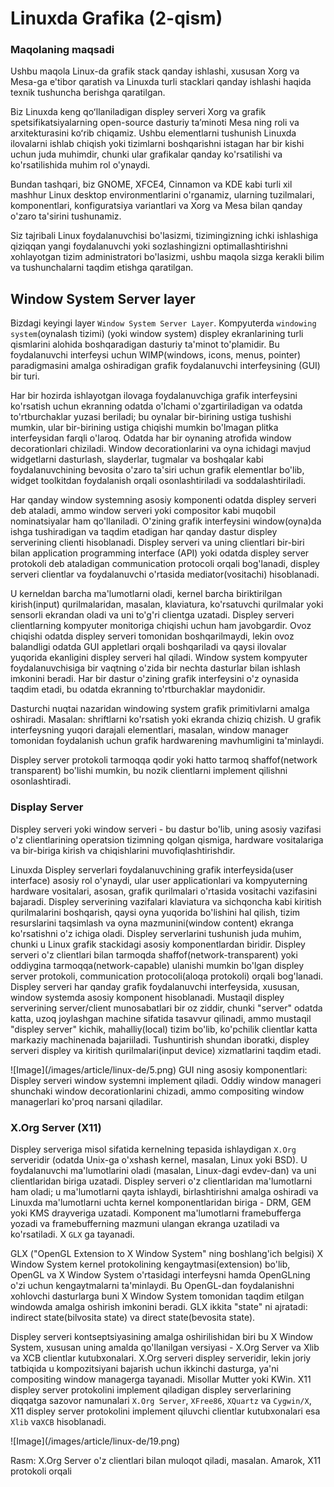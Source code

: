 
# Linuxda Grafika (2-qism) 

### Maqolaning maqsadi

Ushbu maqola Linux-da grafik stack qanday ishlashi, xususan Xorg va Mesa-ga e'tibor qaratish va Linuxda turli stacklari qanday ishlashi haqida texnik tushuncha berishga qaratilgan.

Biz Linuxda keng qoʻllaniladigan displey serveri Xorg va grafik spetsifikatsiyalarning open-source dasturiy taʼminoti Mesa ning roli va arxitekturasini koʻrib chiqamiz. Ushbu elementlarni tushunish Linuxda ilovalarni ishlab chiqish yoki tizimlarni boshqarishni istagan har bir kishi uchun juda muhimdir, chunki ular grafikalar qanday ko'rsatilishi va ko'rsatilishida muhim rol o'ynaydi.

Bundan tashqari, biz GNOME, XFCE4, Cinnamon va KDE kabi turli xil mashhur Linux desktop environmentlarini o'rganamiz, ularning tuzilmalari, komponentlari, konfiguratsiya variantlari va Xorg va Mesa bilan qanday o'zaro ta'sirini tushunamiz.

Siz tajribali Linux foydalanuvchisi bo'lasizmi, tizimingizning ichki ishlashiga qiziqqan yangi foydalanuvchi yoki sozlashingizni optimallashtirishni xohlayotgan tizim administratori bo'lasizmi, ushbu maqola sizga kerakli bilim va tushunchalarni taqdim etishga qaratilgan. 


## Window System Server layer

Bizdagi keyingi layer `Window System Server Layer`. Kompyuterda `windowing system`(oynalash tizimi) (yoki window system) displey ekranlarining turli qismlarini alohida boshqaradigan dasturiy ta'minot to'plamidir. Bu foydalanuvchi interfeysi uchun WIMP(windows, icons, menus, pointer) paradigmasini amalga oshiradigan grafik foydalanuvchi interfeysining (GUI) bir turi.

Har bir hozirda ishlayotgan ilovaga foydalanuvchiga grafik interfeysini ko'rsatish uchun ekranning odatda o'lchami o'zgartiriladigan va odatda to'rtburchaklar yuzasi beriladi; bu oynalar bir-birining ustiga tushishi mumkin, ular bir-birining ustiga chiqishi mumkin bo'lmagan plitka interfeysidan farqli o'laroq. Odatda har bir oynaning atrofida window decorationlari chiziladi. Window decorationlarini va oyna ichidagi mavjud widgetlarni dasturlash, slayderlar, tugmalar va boshqalar kabi foydalanuvchining bevosita o'zaro ta'siri uchun grafik elementlar bo'lib, widget toolkitdan foydalanish orqali osonlashtiriladi va soddalashtiriladi.

Har qanday window systemning asosiy komponenti odatda displey serveri deb ataladi, ammo window serveri yoki compositor kabi muqobil nominatsiyalar ham qo'llaniladi. O'zining grafik interfeysini window(oyna)da ishga tushiradigan va taqdim etadigan har qanday dastur displey serverining clienti hisoblanadi. Displey serveri va uning clientlari bir-biri bilan application programming interface (API) yoki odatda displey server protokoli deb ataladigan communication protocoli orqali bog'lanadi, displey serveri clientlar va foydalanuvchi o'rtasida mediator(vositachi) hisoblanadi.

U kerneldan barcha ma'lumotlarni oladi, kernel barcha biriktirilgan kirish(input) qurilmalaridan, masalan, klaviatura, ko'rsatuvchi qurilmalar yoki sensorli ekrandan oladi va uni to'g'ri clientga uzatadi. Displey serveri clientlarning kompyuter monitoriga chiqishi uchun ham javobgardir. Ovoz chiqishi odatda displey serveri tomonidan boshqarilmaydi, lekin ovoz balandligi odatda GUI appletlari orqali boshqariladi va qaysi ilovalar yuqorida ekanligini displey serveri hal qiladi. Window system kompyuter foydalanuvchisiga bir vaqtning o'zida bir nechta dasturlar bilan ishlash imkonini beradi. Har bir dastur o'zining grafik interfeysini o'z oynasida taqdim etadi, bu odatda ekranning to'rtburchaklar maydonidir.

Dasturchi nuqtai nazaridan windowing system grafik primitivlarni amalga oshiradi. Masalan: shriftlarni ko'rsatish yoki ekranda chiziq chizish. U grafik interfeysning yuqori darajali elementlari, masalan, window manager tomonidan foydalanish uchun grafik hardwarening mavhumligini ta'minlaydi.

Displey server protokoli tarmoqqa qodir yoki hatto tarmoq shaffof(network transparent) bo'lishi mumkin, bu nozik clientlarni implement qilishni osonlashtiradi.


### Display Server

Displey serveri yoki window serveri - bu dastur bo'lib, uning asosiy vazifasi o'z clientlarining operatsion tizimning qolgan qismiga, hardware vositalariga va bir-biriga kirish va chiqishlarini muvofiqlashtirishdir.

Linuxda Displey serverlari foydalanuvchining grafik interfeysida(user interface) asosiy rol o'ynaydi, ular user applicationlari va kompyuterning hardware vositalari, asosan, grafik qurilmalari o'rtasida vositachi vazifasini bajaradi. Displey serverining vazifalari klaviatura va sichqoncha kabi kiritish qurilmalarini boshqarish, qaysi oyna yuqorida bo'lishini hal qilish, tizim resurslarini taqsimlash va oyna mazmunini(window content) ekranga ko'rsatishni o'z ichiga oladi. Displey serverlarini tushunish juda muhim, chunki u Linux grafik stackidagi asosiy komponentlardan biridir. Displey serveri o'z clientlari bilan tarmoqda shaffof(network-transparent) yoki oddiygina tarmoqqa(network-capable) ulanishi mumkin bo'lgan displey server protokoli, communication protocoli(aloqa protokoli) orqali bog'lanadi. Displey serveri har qanday grafik foydalanuvchi interfeysida, xususan, window systemda asosiy komponent hisoblanadi. Mustaqil displey serverining server/client munosabatlari bir oz ziddir, chunki "server" odatda katta, uzoq joylashgan machine sifatida tasavvur qilinadi, ammo mustaqil "displey server" kichik, mahalliy(local) tizim bo'lib, ko'pchilik clientlar katta markaziy machinenada bajariiladi. Tushuntirish shundan iboratki, displey serveri displey va kiritish qurilmalari(input device) xizmatlarini taqdim etadi.

<Callout type="info" emoji="">
![Image](/images/article/linux-de/5.png)
GUI ning asosiy komponentlari: Displey serveri window systemni implement qiladi. Oddiy window manageri shunchaki window decorationlarini chizadi, ammo compositing window managerlari ko'proq narsani qiladilar.
</Callout>

### X.Org Server (X11)

Displey serveriga misol sifatida kernelning tepasida ishlaydigan `X.Org` serveridir (odatda Unix-ga o'xshash kernel, masalan, Linux yoki BSD). U foydalanuvchi ma'lumotlarini oladi (masalan, Linux-dagi evdev-dan) va uni clientlaridan biriga uzatadi. Displey serveri o'z clientlaridan ma'lumotlarni ham oladi; u ma'lumotlarni qayta ishlaydi, birlashtirishni amalga oshiradi va Linuxda ma'lumotlarni uchta kernel komponentlaridan biriga - DRM, GEM yoki KMS drayveriga uzatadi. Komponent ma'lumotlarni framebufferga yozadi va framebufferning mazmuni ulangan ekranga uzatiladi va ko'rsatiladi. X `GLX` ga tayanadi.

GLX ("OpenGL Extension to X Window System" ning boshlang'ich belgisi) X Window System kernel protokolining kengaytmasi(extension) bo'lib, OpenGL va X Window System o'rtasidagi interfeysni hamda OpenGLning o'zi uchun kengaytmalarni ta'minlaydi. Bu OpenGL-dan foydalanishni xohlovchi dasturlarga buni X Window System tomonidan taqdim etilgan windowda amalga oshirish imkonini beradi. GLX ikkita "state" ni ajratadi: indirect state(bilvosita state) va direct state(bevosita state).

Displey serveri kontseptsiyasining amalga oshirilishidan biri bu X Window System, xususan uning amalda qo'llanilgan versiyasi - X.Org Server va Xlib va XCB clientlar kutubxonalari. X.Org serveri displey serveridir, lekin joriy tatbiqida u kompozitsiyani bajarish uchun ikkinchi dasturga, ya'ni compositing window managerga tayanadi. Misollar Mutter yoki KWin. X11 displey server protokolini implement qiladigan displey serverlarining diqqatga sazovor namunalari `X.Org Server`, `XFree86`, `XQuartz` va `Cygwin/X`, X11 displey server protokolini implement qiluvchi clientlar kutubxonalari esa `Xlib` va`XCB` hisoblanadi.

<Callout type="info" emoji="">
![Image](/images/article/linux-de/19.png)

Rasm: X.Org Server o'z clientlari bilan muloqot qiladi, masalan. Amarok, X11 protokoli orqali
</Callout>